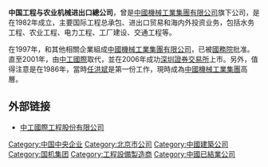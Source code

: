 '''中国工程与农业机械进出口總公司'''，曾是[[中國機械工業集團有限公司|中國機械工業集團有限公司]]旗下公司，是在1982年成立，主要国际工程总承包、进出口贸易和海内外投资业务，包括水务工程、农业工程、电力工程、工厂建设、交通工程等。

在1997年，和其他相關企業組成[[中國機械工業集團有限公司|中國機械工業集團有限公司]]，已被[[中华人民共和国国务院|國務院]]批准。直至2001年，由[[中工國際|中工國際]]取代，並在2006年成功[[深圳證券交易所|深圳證券交易所]]上市。另外，值得注意是在1986年，當時[[任洪斌|任洪斌]]是第一份工作，現時成為[[中國機械工業集團|中國機械工業集團]]高層。

== 外部链接 ==
* [https://archive.is/20130424162118/http://camce.com.cn/ 中工國際工程股份有限公司]

[[Category:中国中央企业|Category:中国中央企业]]
[[Category:北京市公司|Category:北京市公司]]
[[Category:中國建築公司|Category:中國建築公司]]
[[Category:国机集团|Category:国机集团]]
[[Category:工程設備製造商|Category:工程設備製造商]]
[[Category:中國已結業公司|Category:中國已結業公司]]